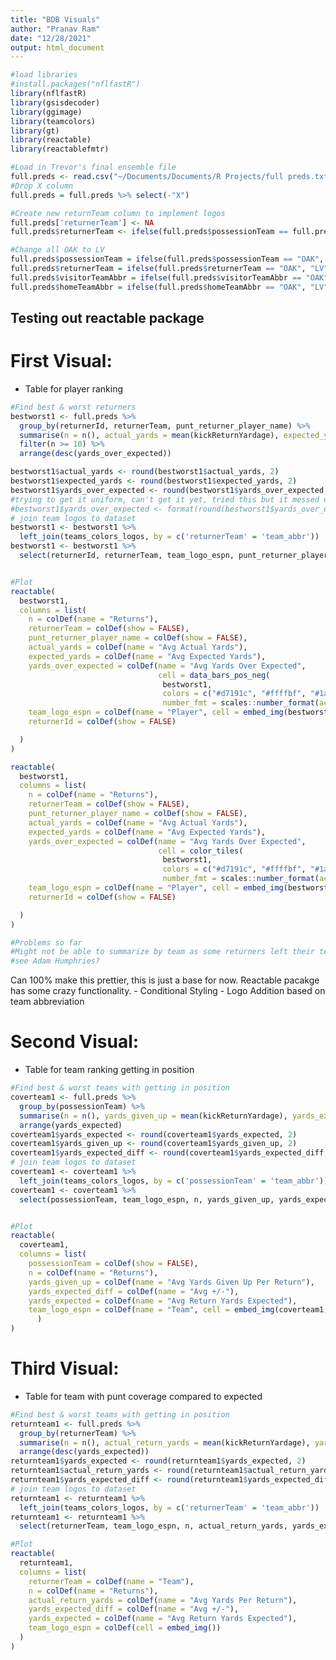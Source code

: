 ```yaml
---
title: "BDB Visuals"
author: "Pranav Ram"
date: "12/28/2021"
output: html_document
---
```


```r
#load libraries
#install.packages("nflfastR")
library(nflfastR)
library(gsisdecoder)
library(ggimage)
library(teamcolors)
library(gt)
library(reactable)
library(reactablefmtr)
```


```r
#Load in Trevor's final ensemble file
full.preds <- read.csv("~/Documents/Documents/R Projects/full preds.txt")
#Drop X column
full.preds = full.preds %>% select(-"X")

#Create new returnTeam column to implement logos
full.preds['returnerTeam'] <- NA
full.preds$returnerTeam <- ifelse(full.preds$possessionTeam == full.preds$homeTeamAbbr, full.preds$visitorTeamAbbr, full.preds$homeTeamAbbr)

#Change all OAK to LV
full.preds$possessionTeam = ifelse(full.preds$possessionTeam == "OAK", "LV", full.preds$possessionTeam)
full.preds$returnerTeam = ifelse(full.preds$returnerTeam == "OAK", "LV", full.preds$returnerTeam)
full.preds$visitorTeamAbbr = ifelse(full.preds$visitorTeamAbbr == "OAK", "LV", full.preds$visitorTeamAbbr)
full.preds$homeTeamAbbr = ifelse(full.preds$homeTeamAbbr == "OAK", "LV", full.preds$homeTeamAbbr)


```


## Testing out reactable package

# First Visual:
- Table for player ranking
```r

#Find best & worst returners
bestworst1 <- full.preds %>% 
  group_by(returnerId, returnerTeam, punt_returner_player_name) %>%
  summarise(n = n(), actual_yards = mean(kickReturnYardage), expected_yards = mean(ENS_AVGpreds), yards_over_expected = mean(yard_dif)) %>%
  filter(n >= 10) %>%
  arrange(desc(yards_over_expected))

bestworst1$actual_yards <- round(bestworst1$actual_yards, 2)
bestworst1$expected_yards <- round(bestworst1$expected_yards, 2)
bestworst1$yards_over_expected <- round(bestworst1$yards_over_expected, 2)
#trying to get it uniform, can't get it yet, tried this but it messed up the sorting
#bestworst1$yards_over_expected <- format(round(bestworst1$yards_over_expected, 2), nsmall = 2)
# join team logos to dataset
bestworst1 <- bestworst1 %>%
  left_join(teams_colors_logos, by = c('returnerTeam' = 'team_abbr'))
bestworst1 <- bestworst1 %>%
  select(returnerId, returnerTeam, team_logo_espn, punt_returner_player_name, n, actual_yards, expected_yards, yards_over_expected)


#Plot
reactable(
  bestworst1,
  columns = list(
    n = colDef(name = "Returns"),
    returnerTeam = colDef(show = FALSE),
    punt_returner_player_name = colDef(show = FALSE),
    actual_yards = colDef(name = "Avg Actual Yards"),
    expected_yards = colDef(name = "Avg Expected Yards"),
    yards_over_expected = colDef(name = "Avg Yards Over Expected",
                                 cell = data_bars_pos_neg(
                                  bestworst1,
                                  colors = c("#d7191c", "#ffffbf", "#1a9641"),
                                  number_fmt = scales::number_format(accuracy = 0.01))),
    team_logo_espn = colDef(name = "Player", cell = embed_img(bestworst1, label = "punt_returner_player_name")),
    returnerId = colDef(show = FALSE)

  )
)

reactable(
  bestworst1,
  columns = list(
    n = colDef(name = "Returns"),
    returnerTeam = colDef(show = FALSE),
    punt_returner_player_name = colDef(show = FALSE),
    actual_yards = colDef(name = "Avg Actual Yards"),
    expected_yards = colDef(name = "Avg Expected Yards"),
    yards_over_expected = colDef(name = "Avg Yards Over Expected",
                                 cell = color_tiles(
                                  bestworst1,
                                  colors = c("#d7191c", "#ffffbf", "#1a9641"),
                                  number_fmt = scales::number_format(accuracy = 0.01))),
    team_logo_espn = colDef(name = "Player", cell = embed_img(bestworst1, label = "punt_returner_player_name")),
    returnerId = colDef(show = FALSE)

  )
)

#Problems so far
#Might not be able to summarize by team as some returners left their teams midseason:
#see Adam Humphries?

```
Can 100% make this prettier, this is just a base for now. Reactable pacakge has some crazy functionality.
- Conditional Styling
- Logo Addition based on team abbreviation


# Second Visual:
- Table for team ranking getting in position
```r
#Find best & worst teams with getting in position
coverteam1 <- full.preds %>% 
  group_by(possessionTeam) %>% 
  summarise(n = n(), yards_given_up = mean(kickReturnYardage), yards_expected = mean(ENS_AVGpreds), yards_expected_diff = mean(yard_dif)) %>%
  arrange(yards_expected)
coverteam1$yards_expected <- round(coverteam1$yards_expected, 2)
coverteam1$yards_given_up <- round(coverteam1$yards_given_up, 2)
coverteam1$yards_expected_diff <- round(coverteam1$yards_expected_diff, 2)
# join team logos to dataset
coverteam1 <- coverteam1 %>%
  left_join(teams_colors_logos, by = c('possessionTeam' = 'team_abbr'))
coverteam1 <- coverteam1 %>%
  select(possessionTeam, team_logo_espn, n, yards_given_up, yards_expected, yards_expected_diff)


#Plot
reactable(
  coverteam1,
  columns = list(
    possessionTeam = colDef(show = FALSE),
    n = colDef(name = "Returns"),
    yards_given_up = colDef(name = "Avg Yards Given Up Per Return"),
    yards_expected_diff = colDef(name = "Avg +/-"),
    yards_expected = colDef(name = "Avg Return Yards Expected"),
    team_logo_espn = colDef(name = "Team", cell = embed_img(coverteam1, label = "possessionTeam"))
      )
)
```


# Third Visual:
- Table for team with punt coverage compared to expected
```r
#Find best & worst teams with getting in position
returnteam1 <- full.preds %>% 
  group_by(returnerTeam) %>% 
  summarise(n = n(), actual_return_yards = mean(kickReturnYardage), yards_expected = mean(ENS_AVGpreds), yards_expected_diff = mean(yard_dif)) %>%
  arrange(desc(yards_expected))
returnteam1$yards_expected <- round(returnteam1$yards_expected, 2)
returnteam1$actual_return_yards <- round(returnteam1$actual_return_yards, 2)
returnteam1$yards_expected_diff <- round(returnteam1$yards_expected_diff, 2)
# join team logos to dataset
returnteam1 <- returnteam1 %>%
  left_join(teams_colors_logos, by = c('returnerTeam' = 'team_abbr'))
returnteam1 <- returnteam1 %>%
  select(returnerTeam, team_logo_espn, n, actual_return_yards, yards_expected, yards_expected_diff)

#Plot
reactable(
  returnteam1,
  columns = list(
    returnerTeam = colDef(name = "Team"),
    n = colDef(name = "Returns"),
    actual_return_yards = colDef(name = "Avg Yards Per Return"),
    yards_expected_diff = colDef(name = "Avg +/-"),
    yards_expected = colDef(name = "Avg Return Yards Expected"),
    team_logo_espn = colDef(cell = embed_img())
  )
)

```